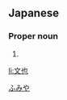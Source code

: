 ==Japanese==
{{ja-kanjitab|文|也}}

===Proper noun===
{{ja-pos|proper|ふみや}}

# {{given name|male|lang=ja}}

[[Category:Japanese male given names|ふみや]]

[[li:文也]]